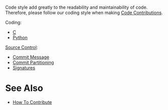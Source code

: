 Code style add greatly to the readability and maintainability of code.
Therefore, please follow our coding style when making [[Code Contributions]].


Coding:
* [[Code Style-C|C]]
* [[Code Style-Python|Python]]


[[Source Control]]:
* [[Commit Message Format|Commit Message]]
* [[Commit Partitioning|Commit Partitioning]]
* [[Commit Signature Format|Signatures]]

= See Also =
* [[How To Contribute]]